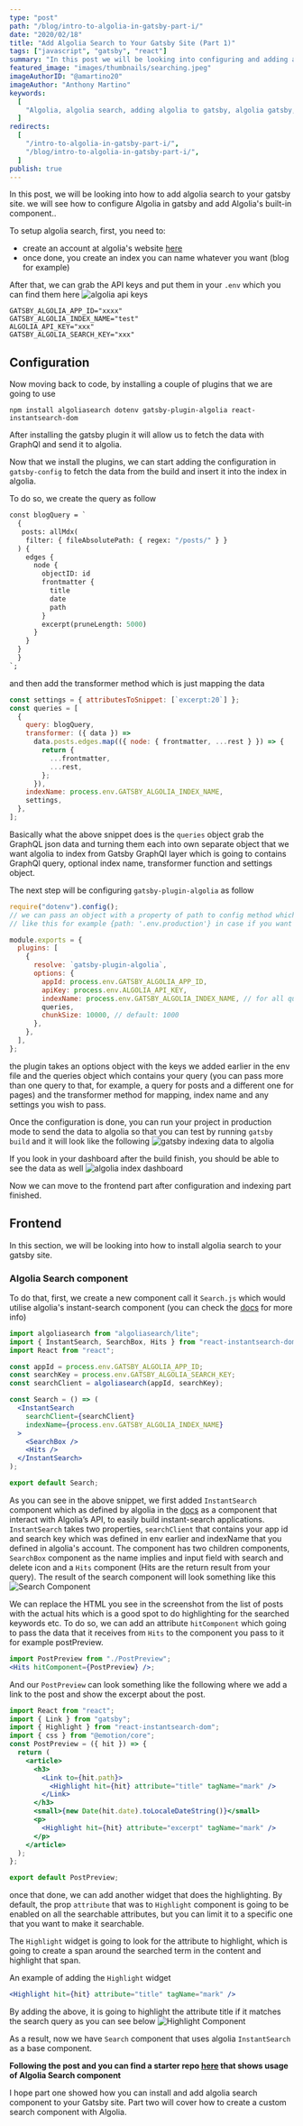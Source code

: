 ```yaml
---
type: "post"
path: "/blog/intro-to-algolia-in-gatsby-part-i/"
date: "2020/02/18"
title: "Add Algolia Search to Your Gatsby Site (Part 1)"
tags: ["javascript", "gatsby", "react"]
summary: "In this post we will be looking into configuring and adding algolia instant search component to your gatsby site"
featured_image: "images/thumbnails/searching.jpeg"
imageAuthorID: "@amartino20"
imageAuthor: "Anthony Martino"
keywords:
  [
    "Algolia, algolia search, adding algolia to gatsby, algolia gatsby, react instantsearch",
  ]
redirects:
  [
    "/intro-to-algolia-in-gatsby-part-i/",
    "/blog/intro-to-algolia-in-gatsby-part-i/",
  ]
publish: true
---
```


In this post, we will be looking into how to add algolia search to your gatsby site. we will see how to configure Algolia in gatsby and add Algolia's built-in component..

To setup algolia search, first, you need to:

- create an account at algolia's website [here](https://www.algolia.com/users/sign_up)
- once done, you create an index you can name whatever you want (blog for example)

After that, we can grab the API keys and put them in your `.env` which you can find them here
![algolia api keys](./algolia-api-keys.png)

```text
GATSBY_ALGOLIA_APP_ID="xxxx"
GATSBY_ALGOLIA_INDEX_NAME="test"
ALGOLIA_API_KEY="xxx"
GATSBY_ALGOLIA_SEARCH_KEY="xxx"
```

## Configuration

Now moving back to code, by installing a couple of plugins that we are going to use

```shell
npm install algoliasearch dotenv gatsby-plugin-algolia react-instantsearch-dom
```

After installing the gatsby plugin it will allow us to fetch the data with GraphQl and send it to algolia.

Now that we install the plugins, we can start adding the configuration in `gatsby-config` to fetch the data from the build and insert it into the index in algolia.

To do so, we create the query as follow

```graphql
const blogQuery = `
  {
   posts: allMdx(
    filter: { fileAbsolutePath: { regex: "/posts/" } }
  ) {
    edges {
      node {
        objectID: id
        frontmatter {
          title
          date
          path
        }
        excerpt(pruneLength: 5000)
      }
    }
  }
  }
`;
```

and then add the transformer method which is just mapping the data

```javascript {5-11}
const settings = { attributesToSnippet: [`excerpt:20`] };
const queries = [
  {
    query: blogQuery,
    transformer: ({ data }) =>
      data.posts.edges.map(({ node: { frontmatter, ...rest } }) => {
        return {
          ...frontmatter,
          ...rest,
        };
      }),
    indexName: process.env.GATSBY_ALGOLIA_INDEX_NAME,
    settings,
  },
];
```

Basically what the above snippet does is the `queries` object grab the GraphQL json data and turning them each into own separate object that we want algolia to index from Gatsby GraphQl layer which is going to contains GraphQl query, optional index name, transformer function and settings object.

The next step will be configuring `gatsby-plugin-algolia` as follow

```js
require("dotenv").config();
// we can pass an object with a property of path to config method which would look
// like this for example {path: '.env.production'} in case if you want to configure for different modes

module.exports = {
  plugins: [
    {
      resolve: `gatsby-plugin-algolia`,
      options: {
        appId: process.env.GATSBY_ALGOLIA_APP_ID,
        apiKey: process.env.ALGOLIA_API_KEY,
        indexName: process.env.GATSBY_ALGOLIA_INDEX_NAME, // for all queries
        queries,
        chunkSize: 10000, // default: 1000
      },
    },
  ],
};
```

the plugin takes an options object with the keys we added earlier in the env file and the queries object which contains your query (you can pass more than one query to that, for example, a query for posts and a different one for pages) and the transformer method for mapping, index name and any settings you wish to pass.

Once the configuration is done, you can run your project in production mode to send the data to algolia so that you can test by running `gatsby build` and it will look like the following
![gatsby indexing data to algolia](./algolia-build.png)

If you look in your dashboard after the build finish, you should be able to see the data as well
![algolia index dashboard](./algolia-index-dashboard.png)

Now we can move to the frontend part after configuration and indexing part finished.

## Frontend

In this section, we will be looking into how to install algolia search to your gatsby site.

### Algolia Search component

To do that, first, we create a new component call it `Search.js` which would utilise algolia's instant-search component (you can check the [docs](https://www.algolia.com/doc/guides/building-search-ui/installation/react/) for more info)

```jsx {10-16}
import algoliasearch from "algoliasearch/lite";
import { InstantSearch, SearchBox, Hits } from "react-instantsearch-dom";
import React from "react";

const appId = process.env.GATSBY_ALGOLIA_APP_ID;
const searchKey = process.env.GATSBY_ALGOLIA_SEARCH_KEY;
const searchClient = algoliasearch(appId, searchKey);

const Search = () => (
  <InstantSearch
    searchClient={searchClient}
    indexName={process.env.GATSBY_ALGOLIA_INDEX_NAME}
  >
    <SearchBox />
    <Hits />
  </InstantSearch>
);

export default Search;
```

As you can see in the above snippet, we first added `InstantSearch` component which as defined by algolia in the [docs](https://www.algolia.com/doc/guides/building-search-ui/what-is-instantsearch/react/) as a component that interact with Algolia’s API, to easily build instant-search applications.
`InstantSearch` takes two properties, `searchClient` that contains your app id and search key which was defined in env earlier and indexName that you defined in algolia's account. The component has two children components, `SearchBox` component as the name implies and input field with search and delete icon and a `Hits` component (Hits are the return result from your query).
The result of the search component will look something like this
![Search Component](./SearchComponent.png)

We can replace the HTML you see in the screenshot from the list of posts with the actual hits which is a good spot to do highlighting for the searched keywords etc.
To do so, we can add an attribute `hitComponent` which going to pass the data that it receives from `Hits` to the component you pass to it for example postPreview.

```jsx
import PostPreview from "./PostPreview";
<Hits hitComponent={PostPreview} />;
```

And our `PostPreview` can look something like the following where we add a link to the post and show the excerpt about the post.

```jsx
import React from "react";
import { Link } from "gatsby";
import { Highlight } from "react-instantsearch-dom";
import { css } from "@emotion/core";
const PostPreview = ({ hit }) => {
  return (
    <article>
      <h3>
        <Link to={hit.path}>
          <Highlight hit={hit} attribute="title" tagName="mark" />
        </Link>
      </h3>
      <small>{new Date(hit.date).toLocaleDateString()}</small>
      <p>
        <Highlight hit={hit} attribute="excerpt" tagName="mark" />
      </p>
    </article>
  );
};

export default PostPreview;
```

once that done, we can add another widget that does the highlighting. By default, the prop `attribute` that was to `Highlight` component is going to be enabled on all the searchable attributes, but you can limit it to a specific one that you want to make it searchable.

The `Highlight` widget is going to look for the attribute to highlight, which is going to create a span around the searched term in the content and highlight that span.

An example of adding the `Highlight` widget

```jsx
<Highlight hit={hit} attribute="title" tagName="mark" />
```

By adding the above, it is going to highlight the attribute title if it matches the search query as you can see below
![Highlight Component](./highlight-widget.png)

As a result, now we have `Search` component that uses algolia `InstantSearch` as a base component.

**Following the post and you can find a starter repo [here](https://github.com/gabroun/gatsby-mdx-starter) that shows usage of Algolia Search component**

I hope part one showed how you can install and add algolia search component to your Gatsby site. Part two will cover how to create a custom search component with Algolia.
